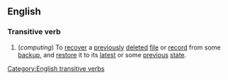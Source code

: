 ==English==
===Transitive verb===
{{en-infl-reg-other-e|undelet|e|}}
#(''computing'') To [[recover]] a [[previously]] [[deleted]] [[file]] or [[record]] from some [[backup]], and [[restore]] it to its [[latest]] or some [[previous]] [[state]].
[[Category:English transitive verbs]]